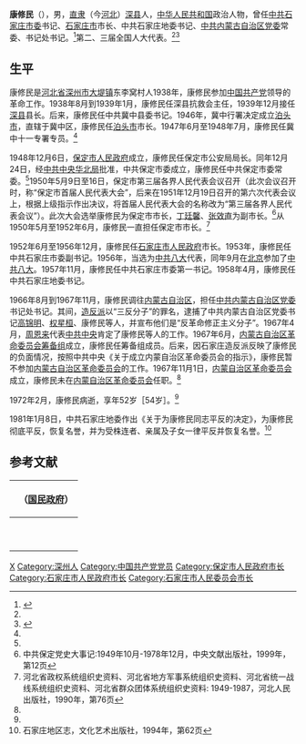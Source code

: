 '''康修民'''（{{bd|1918年||1972年|2月}}），男，[[直隶省|直隶]]（今[[河北|河北]]）[[深县|深县]]人，[[中华人民共和国|中华人民共和国]]政治人物，曾任[[中共石家庄市委|中共石家庄市委]]书记、[[石家庄市|石家庄市]]市长、中共石家庄地委书记、[[中共内蒙古自治区党委|中共内蒙古自治区党委]]常委、书记处书记。<ref name=zhksw>{{Cite web|title=康氏族人在深州|url=http://www.kangshiw.com/a/xgtd/pxdg/20110923681.html|accessdate=2011-09-23|work=中华康氏网|archive-date=2016-03-08|archive-url=https://web.archive.org/web/20160308095531/http://kangshiw.com/a/xgtd/pxdg/20110923681.html|dead-url=yes}}</ref>第二、三届全国人大代表。<ref name=zhksw/><ref>{{Cite book|title=中华人民共和国职官志|author=何虎生, 李耀东, 向常福主编|publisher=中国社会出版社|year=2003|isbn=9787800883934|location=北京|pages=}}</ref>

== 生平 ==
康修民是[[河北省|河北省]][[深州市|深州市]][[大堤镇|大堤镇]]东李窝村人1938年，康修民参加[[中国共产党|中国共产党]]领导的革命工作。1938年8月到1939年1月，康修民任深县抗救会主任，1939年12月接任[[深县|深县]]县长。后来，康修民任中共冀中县委书记。1946年，冀中行署决定成立[[泊头市|泊头市]]，直辖于冀中区，康修民任[[泊头市|泊头市]]市长。1947年6月至1948年7月，康修民任冀中十一专署专员。<ref name=zhksw/>

1948年12月6日，[[保定市人民政府|保定市人民政府]]成立，康修民任保定市公安局局长。同年12月24日，经[[中共中央华北局|中共中央华北局]]批准，中共保定市委成立，康修民任中共保定市委常委。<ref name=zhksw/>1950年5月9日至16日，保定市第三届各界人民代表会议召开（此次会议召开时，称“保定市首届人民代表大会”，后来在1951年12月19日召开的第六次代表会议上，根据上级指示作出决议，将首届人民代表大会的名称改为“第三届各界人民代表会议”）。此次大会选举康修民为保定市市长，[[丁廷馨|丁廷馨]]、[[张效直|张效直]]为副市长。<ref>中共保定党史大事记:1949年10月-1978年12月，中央文献出版社，1999年，第12页</ref>从1950年5月至1952年6月，康修民一直担任保定市市长。<ref>河北省政权系统组织史资料、河北省地方军事系统组织史资料、河北省统一战线系统组织史资料、河北省群众团体系统组织史资料: 1949-1987，河北人民出版社，1990年，第76页</ref>

1952年6月至1956年12月，康修民任[[石家庄市人民政府|石家庄市人民政府]]市长。1953年，康修民任中共石家庄市委副书记。1956年，当选为[[中共八大|中共八大]]代表，同年9月在[[北京|北京]]参加了[[中共八大|中共八大]]。1957年11月，康修民任中共石家庄市委第一书记。1958年4月，康修民任中共石家庄地委书记。

1966年8月到1967年11月，康修民调往[[内蒙古自治区|内蒙古自治区]]，担任[[中共内蒙古自治区党委|中共内蒙古自治区党委]]书记处书记。其间，[[造反派|造反派]]以“三反分子”的罪名，逮捕了中共内蒙古自治区党委书记[[高锦明|高锦明]]、[[权星桓|权星桓]]、康修民等人，并宣布他们是“反革命修正主义分子”。1967年4月，[[周恩来|周恩来]]代表[[中共中央|中共中央]]肯定了康修民等人的工作。1967年6月，[[内蒙古自治区革命委员会筹备组|内蒙古自治区革命委员会筹备组]]成立，康修民任筹备组成员。后来，因石家庄造反派反映了康修民的负面情况，按照中共中央《关于成立内蒙自治区革命委员会的指示》，康修民暂不参加[[内蒙古自治区革命委员会|内蒙古自治区革命委员会]]的工作。1967年11月1日，[[内蒙自治区革命委员会|内蒙自治区革命委员会]]成立，康修民未在[[内蒙自治区革命委员会|内蒙自治区革命委员会]]任职。<ref name=zhksw/>

1972年2月，康修民病逝，享年52岁［54岁］。<ref name=zhksw/>

1981年1月8日，中共石家庄地委作出《关于为康修民同志平反的决定》，为康修民彻底平反，恢复名誉，并为受株连者、亲属及子女一律平反并恢复名誉。<ref>石家庄地区志，文化艺术出版社，1994年，第62页</ref>

==参考文献==
{{reflist}}

{| class="wikitable" style="margin:0 auto"
|-
!　{{CHN1928}}（[[国民政府|国民政府]]）
{{先代次代|[[泊头市政府|泊头市政府]]市长<br><small>（[[冀中行署|冀中行署]]任命）</small>|<small>1946年5月 - 1947年3月</small>|（创设）|[[赵勃|赵勃]]}}
|-
!　{{PRC}}
{{先代次代|[[保定市人民政府|保定市人民政府]]市长|<small>1950年5月 - 1952年6月</small>|[[李泽民|李泽民]]|[[丁廷馨|丁廷馨]]}}
{{先代次代|[[石家庄市人民政府|石家庄市人民政府]]市长<br><small>（1954年改为[[石家庄市人民委员会|石家庄市人民委员会]]市长）</small>|<small>1952年6月 - 1956年12月</small>|[[咸伯平|咸伯平]]|[[苏应明|苏应明]]}}
|} 

{{保定市市长}}
{{石家庄市市长}}
{{中华人民共和国河北省石家庄地区正职领导人}}

{{Authority control}}
{{DEFAULTSORT:Kang康}}
[[Category:康姓|X]]
[[Category:深州人|Category:深州人]]
[[Category:中国共产党党员|Category:中国共产党党员]]
[[Category:保定市人民政府市长|Category:保定市人民政府市长]]
[[Category:石家庄市人民政府市长|Category:石家庄市人民政府市长]]
[[Category:石家庄市人民委员会市长|Category:石家庄市人民委员会市长]]
